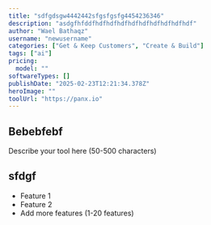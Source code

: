 ```yaml
---
title: "sdfgdsgw4442442sfgsfgsfg4454236346"
description: "asdgfhfddfhdfhdfhdfhdfhdfhdfhdfhdfhdf"
author: "Wael Bathaqz"
username: "newusername"
categories: ["Get & Keep Customers", "Create & Build"]
tags: ["ai"]
pricing:
  model: ""
softwareTypes: []
publishDate: "2025-02-23T12:21:34.378Z"
heroImage: ""
toolUrl: "https://panx.io"
---
```

## Bebebfebf
Describe your tool here (50-500 characters)

## sfdgf
- Feature 1
- Feature 2
- Add more features (1-20 features)